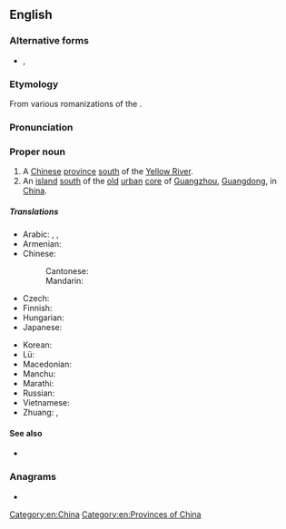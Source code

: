 ==English==
{{wikipedia}}

===Alternative forms===
* {{qualifier|obsolete}} {{l|en|Honan}}, {{l|en|Ho-nan}}

===Etymology===
From various romanizations of the {{der|en|zh|河南|lit=[land] [[south]] of the [[river]]}}.

===Pronunciation===
{{rfp|lang=en}}

===Proper noun===
{{en-proper noun}}

# A [[Chinese]] [[province]] [[south]] of the [[Yellow River]].
# An [[island]] [[south]] of the [[old]] [[urban]] [[core]] of [[Guangzhou]], [[Guangdong]], in [[China]].

=====Translations=====
{{trans-top|Chinese province}}
* Arabic: {{t|ar|خِنَان|m}}, {{t|ar|خِينَان|m|tr=ḵinān}}, {{t|ar|هِينَان|m|tr=hinān}}
* Armenian: {{t|hy|Հենան|sc=Armn}}
* Chinese:
*: Cantonese: {{t|yue|河南|tr=ho4 naam4|sc=Hani}}
*: Mandarin: {{t+|cmn|河南|tr=Hénán|sc=Hani}}
* Czech: {{t|cs|Che-nan}}
* Finnish: {{t|fi|Henan}}
* Hungarian: {{t|hu|Honan}}
* Japanese: {{t|ja|河南|tr=かなん, Kanan}}
{{trans-mid}}
* Korean: {{t|ko|허난|tr=Heonan}}
* Lü: {{t|khb|ᦷᦆᧉᦓᦱᧃᧉ}}
* Macedonian: {{t|mk|Хенан|tr=Hénan|sc=Cyrl}}
* Manchu: {{t|mnc|ᡥᠣᠨᠠᠨ}}
* Marathi: {{t|mr|हेनान|tr=henāna|sc=Deva}}
* Russian: {{t|ru|Хэна́нь|m}}
* Vietnamese: {{t|vi|Hà Nam}}
* Zhuang: {{t|za|Hoznamz}}, {{t|za|Hoznanz}}
{{trans-bottom}}

====See also====
* {{l|en|Zhengzhou}}

===Anagrams===
* {{anagrams|en|a=aehnn|henna}}

[[Category:en:China]]
[[Category:en:Provinces of China]]